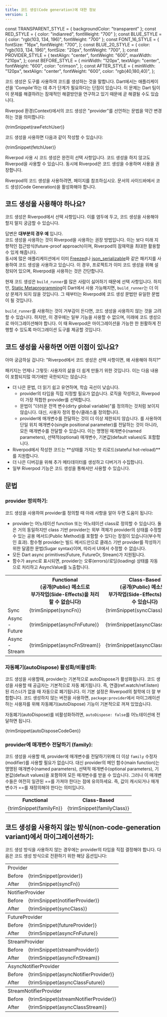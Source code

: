 ```yaml
---
title: 코드 생성(Code generation)에 대한 정보
version: 1
---
```


const TRANSPARENT_STYLE = { backgroundColor: "transparent" };
const RED_STYLE = { color: "indianred", fontWeight: "700" };
const BLUE_STYLE = { color: "rgb(103, 134, 196)", fontWeight: "700" };
const FONT_16_STYLE = {
  fontSize: "16px",
  fontWeight: "700",
};
const BLUE_20_STYLE = {
  color: "rgb(103, 134, 196)",
  fontSize: "20px",
  fontWeight: "700",
};
const PROVIDER_STYLE = {
  textAlign: "center",
  fontWeight: "600",
  maxWidth: "210px",
};
const BEFORE_STYLE = {
  minWidth: "120px",
  textAlign: "center",
  fontWeight: "600",
  color: "crimson",
};
const AFTER_STYLE = {
  minWidth: "120px",
  textAlign: "center",
  fontWeight: "600",
  color: "rgb(40,180,40)",
};

코드 생성은 도구를 사용하여 코드를 생성하는 것을 말합니다.
Dart에서는 애플리케이션을 'Compile'하는 데 추가 단계가 필요하다는 단점이 있습니다. 
이 문제는 Dart 팀이 이 문제를 해결하려는 잠재적인 해결방안을 연구하고 있기 때문에 곧 해결될 수도 있습니다.

Riverpod 환경(Context)에서의 코드 생성은 "provider"를 선언하는 문법을 약간 변경하는 것을 의미합니다:

<CodeBlock language="dart">{trimSnippet(rawFetchUser)}</CodeBlock>

코드 생성을 사용하면 다음과 같이 작성할 수 있습니다:

<CodeBlock language="dart">{trimSnippet(fetchUser)}</CodeBlock>

Riverpod 사용 시 코드 생성은 완전히 선택 사항입니다. 
코드 생성을 하지 않고도 Riverpod을 사용할 수 있습니다. 동시에 Riverpod은 코드 생성을 수용하며 사용을 권장합니다.

Riverpod의 코드 생성을 사용하려면, <Link documentID="introduction/getting_started"/> 페이지를 참조하십시오.
문서의 사이드바에서 코드 생성(Code Generation)을 활성화해야 합니다.

## 코드 생성을 사용해야 하나요?

코드 생성은 Riverpod에서 선택 사항입니다.
이를 염두에 두고, 코드 생성을 사용해야 할지 말지 궁금할 수 있습니다.

답변은 **대부분의 경우 예** 입니다.  
코드 생성을 사용하는 것이 Riverpod을 사용하는 권장 방법입니다.
이는 보다 미래 지향적인 접근방식(future-proof approach)이며, Riverpod의 잠재력을 최대한 활용할 수 있게 해줍니다.  
동시에 많은 애플리케이션에서 이미 [Freezed](https://pub.dev/packages/freezed)나 [json_serializable](https://pub.dev/packages/json_serializable)와 같은 패키지를 사용하여 코드 생성을 사용하고 있습니다.
이 경우, 프로젝트가 이미 코드 생성을 위해 설정되어 있으며, Riverpod을 사용하는 것은 간단합니다.

현재 코드 생성은 `build_runner`를 많은 사람이 싫어하기 때문에 선택 사항입니다.
하지만, [Static Metaprogramming](https://github.com/dart-lang/language/issues/1482)이 Dart에서 사용 가능해지면,
`build_runner`는 더 이상 문제가 되지 않을 것입니다. 
그 때부터는 Riverpod에 코드 생성 문법만 유일한 문법이 될 것입니다.

`build_runner`를 사용하는 것이 거부감이 든다면, 코드 생성을 사용하지 않는 것을 고려할 수 있습니다.
하지만, 이 경우에는 일부 기능을 사용할 수 없으며, 미래에 코드 생성으로 마이그레이션해야 합니다.
이 때 Riverpod은 마이그레이션을 가능한 한 원활하게 진행할 수 있도록 마이그레이션 도구를 제공할 것입니다.

## 코드 생성을 사용하면 어떤 이점이 있나요?

아마 궁금하실 겁니다: "Riverpod에서 코드 생성은 선택 사항이면, 왜 사용해야 하지?"

패키지는 언제나 그렇듯: 사용자의 삶을 더 쉽게 만들기 위한 것입니다. 이는 다음 내용이 포함되지많 여기에만 국한되지는 않습니다:

- 더 나은 문법, 더 읽기 쉽고 유연하며, 학습 곡선이 낮습니다.
  - provider의 타입을 직접 지정할 필요가 없습니다. 로직을 작성하고, Riverpod이 가장 적합한 provider를 선택합니다.
  - 문법이 "더러운 전역 변수(dirty global variable)"를 정의하는 것처럼 보이지 않습니다. 대신, 사용자 정의 함수/클래스를 정의합니다.
  - provider에 매개변수를 전달하는 것이 더 이상 제한되지 않습니다. 
    <Link documentID="concepts/modifiers/family"/>를 사용하여 단일 위치 매개변수(single positional parameter)를 전달하는 것이 아니라, 
    모든 매개변수를 전달할 수 있습니다. 이는 명명된 매개변수(named parameters), 선택적(optional) 매개변수, 기본값(default values)도 포함합니다.
- Riverpod에서 작성한 코드는 **상태를 가지는 핫 리로드(stateful hot-reload)**를 지원합니다.
- 더 나은 디버깅을 위해 추가 메타데이터를 생성하고 디버거가 수집합니다.
- 일부 Riverpod 기능은 코드 생성을 통해서만 사용할 수 있습니다.

## 문법

### provider 정의하기:

코드 생성을 사용하여 provider를 정의할 때 아래 사항을 알아 두면 도움이 됩니다:

- provider는 어노테이션 <span style={BLUE_STYLE}>function</span> 또는 어노테이션 <span style={BLUE_STYLE}>class</span>로 정의할 수 있습니다. 
  둘은 거의 동일하지만 class 기반 provider는 외부 객체가 provider의 상태를 수정할 수 있는 공용 메서드(Public Method)를 포함할 수 있다는 장점이 있습니다(부수적인 효과). 
  함수형 provider는 빌드 메서드만으로 클래스 기반 provider를 작성하기 위한 달콤한 문법(Sugar syntax)이며, 따라서 UI에서 수정할 수 없습니다.
- 모든 Dart <span style={RED_STYLE}>async</span> primitives(Future, FutureOr, Stream)가 지원됩니다.
- 함수가 <span style={RED_STYLE}>async</span>로 표시되면, provider는 오류(errors)/로딩(loading) 상태를 자동으로 처리하고 AsyncValue를 노출합니다.

<table>
  <colgroup></colgroup>
  <tr>
    <th></th>
    <th style={{ textAlign: "center" }}>
      <span style={BLUE_20_STYLE}>Functional</span>
      <br />
      (공개(Public) 메소드로
      <br />
      부가작업(Side-Effects)을 처리할 수 없습니다)
    </th>
    <th style={{ textAlign: "center" }}>
      <span style={BLUE_20_STYLE}>Class-Based</span>
      <br />
      (공개(Public) 메소드로
      <br />
      부가작업(Side-Effects)을 처리할 수 있습니다)
    </th>
  </tr>
  <tr style={TRANSPARENT_STYLE}>
    <td>
      <span style={FONT_16_STYLE}>
        <span style={RED_STYLE}>Sync</span>
      </span>
    </td>
    <td>
      <CodeBlock language="dart">{trimSnippet(syncFn)}</CodeBlock>
    </td>
    <td>
      <CodeBlock language="dart">{trimSnippet(syncClass)}</CodeBlock>
    </td>
  </tr>
  <tr style={TRANSPARENT_STYLE}>
    <td>
      <span style={FONT_16_STYLE}>
        <span style={RED_STYLE}>Async - Future</span>
      </span>
    </td>
    <td>
      <CodeBlock language="dart">{trimSnippet(asyncFnFuture)}</CodeBlock>
    </td>
    <td>
      <CodeBlock language="dart">{trimSnippet(asyncClassFuture)}</CodeBlock>
    </td>
  </tr>
  <tr style={TRANSPARENT_STYLE}>
    <td>
      <span style={FONT_16_STYLE}>
        <span style={RED_STYLE}>Async - Stream</span>
      </span>
    </td>
    <td>
      <CodeBlock language="dart">{trimSnippet(asyncFnStream)}</CodeBlock>
    </td>
    <td>
      <CodeBlock language="dart">{trimSnippet(asyncClassStream)}</CodeBlock>
    </td>
  </tr>
</table>

### 자동폐기(autoDispose) 활성화/비활성화:

코드 생성을 사용할때, provider는 기본적으로 autoDispose가 활성화됩니다.
코드 생성을 사용할 때 공급자는 기본적으로 자동 폐기됩니다. 
즉, 연결(ref.watch/ref.listen)된 리스너가 없을 때 자동으로 폐기됩니다.
이 기본 설정은 Riverpod의 철학에 더 잘 부합합니다. 
코드 생성하지 않는 버전을 사용하면, `package:provider`에서 마이그레이션하는 사용자를 위해 자동폐기(autoDispose) 기능이 기본적으로 꺼져 있었습니다.

자동폐기(autoDispose)를 비활성화하려면, `autoDispose: false`를 어노테이션에 전달하면 됩니다.

<CodeBlock language="dart">{trimSnippet(autoDisposeCodeGen)}</CodeBlock>

### provider에 매개변수 전달하기 (family):

코드 생성을 사용할 때, provider에 매개변수를 전달하기위해 더 이상 `family` 수정자(modifier)를 사용할 필요가 없습니다.
대신 provider의 메인 함수(main function)는 명명된 매개변수(named parameters), 선택적 매개변수(optional parameters), 기본값(default values)을 포함하여 모든 매개변수를 받을 수 있습니다.
그러나 이 매개변수들은 여전히 일관된 ==를 가져야 한다는 점에 유의하세요.
즉, 값이 캐시되거나 매개변수가 ==를 재정의해야 한다는 의미입니다.

<table>
  <colgroup>
    <col style={{ minWidth: "400px" }} />
    <col style={{ minWidth: "400px" }} />
  </colgroup>
  <tr>
    <th style={{ textAlign: "center" }}>
      <span style={BLUE_20_STYLE}>Functional</span>
    </th>
    <th style={{ textAlign: "center" }}>
      <span style={BLUE_20_STYLE}>Class-Based</span>
    </th>
  </tr>
  <tr style={TRANSPARENT_STYLE}>
    <td>
      <CodeBlock language="dart">{trimSnippet(familyFn)}</CodeBlock>
    </td>
    <td>
      <CodeBlock language="dart">{trimSnippet(familyClass)}</CodeBlock>
    </td>
  </tr>
</table>

## 코드 생성을 사용하지 않는 방식(non-code-generation variant)에서 마이그레이션하기:

코드 생성 방식을 사용하지 않는 경우에는 provider의 타입을 직접 결정해야 합니다.
다음은 코드 생성 방식으로 전환하기 위한 해당 옵션입니다:

<table>
  <colgroup></colgroup>
  <tr>
    <td style={PROVIDER_STYLE} colspan="2">
      Provider
    </td>
  </tr>
  <tr style={TRANSPARENT_STYLE}>
    <td style={BEFORE_STYLE}>Before</td>
    <td>
      <CodeBlock language="dart">{trimSnippet(provider)}</CodeBlock>
    </td>
  </tr>
  <tr style={TRANSPARENT_STYLE}>
    <td style={AFTER_STYLE}>After</td>
    <td>
      <CodeBlock language="dart">{trimSnippet(syncFn)}</CodeBlock>
    </td>
  </tr>
  <colgroup></colgroup>
  <tr>
    <td style={PROVIDER_STYLE} colspan="2">
      NotifierProvider
    </td>
  </tr>
  <tr style={TRANSPARENT_STYLE}>
    <td style={BEFORE_STYLE}>Before</td>
    <td>
      <CodeBlock language="dart">{trimSnippet(notifierProvider)}</CodeBlock>
    </td>
  </tr>
  <tr style={TRANSPARENT_STYLE}>
    <td style={AFTER_STYLE}>After</td>
    <td>
      <CodeBlock language="dart">{trimSnippet(syncClass)}</CodeBlock>
    </td>
  </tr>
  <colgroup></colgroup>
  <tr>
    <td style={PROVIDER_STYLE} colspan="2">
      FutureProvider
    </td>
  </tr>
  <tr style={TRANSPARENT_STYLE}>
    <td style={BEFORE_STYLE}>Before</td>
    <td>
      <CodeBlock language="dart">{trimSnippet(futureProvider)}</CodeBlock>
    </td>
  </tr>
  <tr style={TRANSPARENT_STYLE}>
    <td style={AFTER_STYLE}>After</td>
    <td>
      <CodeBlock language="dart">{trimSnippet(asyncFnFuture)}</CodeBlock>
    </td>
  </tr>
  <colgroup></colgroup>
  <tr>
    <td style={PROVIDER_STYLE} colspan="2">
      StreamProvider
    </td>
  </tr>
  <tr style={TRANSPARENT_STYLE}>
    <td style={BEFORE_STYLE}>Before</td>
    <td>
      <CodeBlock language="dart">{trimSnippet(streamProvider)}</CodeBlock>
    </td>
  </tr>
  <tr style={TRANSPARENT_STYLE}>
    <td style={AFTER_STYLE}>After</td>
    <td>
      <CodeBlock language="dart">{trimSnippet(asyncFnStream)}</CodeBlock>
    </td>
  </tr>
  <colgroup></colgroup>
  <tr>
    <td style={PROVIDER_STYLE} colspan="2">
      AsyncNotifierProvider
    </td>
  </tr>
  <tr style={TRANSPARENT_STYLE}>
    <td style={BEFORE_STYLE}>Before</td>
    <td>
      <CodeBlock language="dart">
        {trimSnippet(asyncNotifierProvider)}
      </CodeBlock>
    </td>
  </tr>
  <tr style={TRANSPARENT_STYLE}>
    <td style={AFTER_STYLE}>After</td>
    <td>
      <CodeBlock language="dart">{trimSnippet(asyncClassFuture)}</CodeBlock>
    </td>
  </tr>
  <colgroup></colgroup>
  <tr>
    <td style={PROVIDER_STYLE} colspan="2">
      StreamNotifierProvider
    </td>
  </tr>
  <tr style={TRANSPARENT_STYLE}>
    <td style={BEFORE_STYLE}>Before</td>
    <td>
      <CodeBlock language="dart">
        {trimSnippet(streamNotifierProvider)}
      </CodeBlock>
    </td>
  </tr>
  <tr style={TRANSPARENT_STYLE}>
    <td style={AFTER_STYLE}>After</td>
    <td>
      <CodeBlock language="dart">{trimSnippet(asyncClassStream)}</CodeBlock>
    </td>
  </tr>
</table>

[hookwidget]: https://pub.dev/documentation/flutter_hooks/latest/flutter_hooks/HookWidget-class.html
[statefulwidget]: https://api.flutter.dev/flutter/widgets/StatefulWidget-class.html
[riverpod]: https://github.com/rrousselgit/riverpod
[hooks_riverpod]: https://pub.dev/packages/hooks_riverpod
[flutter_riverpod]: https://pub.dev/packages/flutter_riverpod
[flutter_hooks]: https://github.com/rrousselGit/flutter_hooks
[build]: https://pub.dev/documentation/riverpod/latest/riverpod/Notifier/build.html
